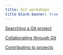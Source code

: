 ```yaml
---
title: Git workshops
title-block-banner: true
---
```


:::{layout="[5, 5, 5, -5]"}

:::{.card .mb-3}

:::{.card-body2}

[Searching a Git project](practice_repo/ws_search.qmd){.card-title-ws .stretched-link}

:::

:::

:::{.card .mb-3}

:::{.card-body2}

[Collaborating through Git](ws_collab.qmd){.card-title-ws .stretched-link}

:::

:::

:::{.card .mb-3}

:::{.card-body2}

[Contributing to projects](ws_contrib.qmd){.card-title-ws .stretched-link}

:::

:::

:::
